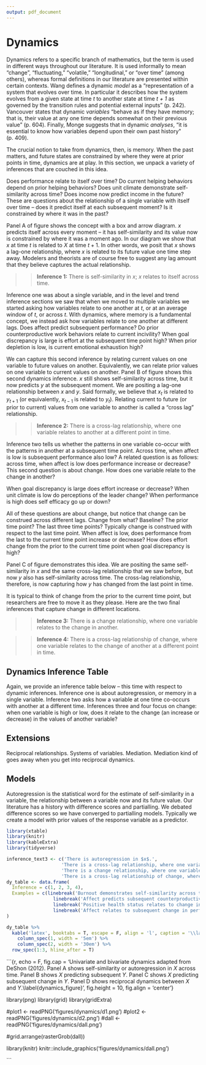 ```yaml
---
output: pdf_document
---
```


# Dynamics

Dynamics refers to a specific branch of mathematics, but the term is used in different ways throughout our literature. It is used informally to mean "change", "fluctuating," "volatile," "longitudinal," or "over time" (among others), whereas formal definitions in our literature are presented within certain contexts. Wang defines a dynamic *model* as a "representation of a system that evolves over time. In particular it describes how the system evolves from a given state at time *t* to another state at time *t + 1* as governed by the transition rules and potential external inputs" (p. 242). Vancouver states that dynamic *variables* "behave as if they have memory; that is, their value at any one time depends somewhat on their previous value" (p. 604). Finally, Monge suggests that in dynamic *analyses*, "it is essential to know how variables depend upon their own past history" (p. 409). 

The crucial notion to take from dynamics, then, is memory. When the past matters, and future states are constrained by where they were at prior points in time, dynamics are at play. In this section, we unpack a variety of inferences that are couched in this idea.

Does performance relate to itself over time? Do current helping behaviors depend on prior helping behaviors? Does unit climate demonstrate self-similarity across time? Does income now predict income in the future? These are questions about the relationship of a single variable with itself over time -- does it predict itself at each subsequent moment? Is it constrained by where it was in the past?

Panel A of figure \ref{dynamics_figure} shows the concept with a box and arrow diagram. $x$ predicts itself across every moment -- it has self-similarity and its value now is constrained by where it was a moment ago. In our diagram we show that $x$ at time $t$ is related to $X$ at time $t + 1$. In other words, we posit that $x$ shows a lag-one relationship, where $x$ is related to its future value one time step away. Modelers and theorists are of course free to suggest any lag amount that they believe captures the actual relationship. 

>> **Inference 1:** There is self-similarity in $x$; $x$ relates to itself across time. 

Inference one was about a single variable, and in the level and trend inference sections we saw that when we moved to multiple variables we started asking how variables relate to one another at $t$, or at an average window of $t$, or across $t$. With dynamics, where memory is a fundamental concept, we instead ask how variables relate to one another at different lags. Does affect predict subsequent performance? Do prior counterproductive work behaviors relate to current incivility? When goal discrepancy is large is effort at the subsequent time point high? When prior depletion is low, is current emotional exhaustion high?

We can capture this second inference by relating current values on one variable to future values on another. Equivalently, we can relate prior values on one variable to current values on another. Panel B of figure \ref{dynamics_figure} shows this second dynamics inference. $x$ still shows self-similarity across time, but it now predicts $y$ at the subsequent moment. We are positing a lag-one relationship between $x$ and $y$. Said formally, we believe that $x_t$ is related to $y_{t+1}$ (or equivalently, $x_{t-1}$ is related to $y_{t}$). Relating current to future (or prior to current) values from one variable to another is called a "cross lag" relationship.

>> **Inference 2:** There is a cross-lag relationship, where one variable relates to another at a different point in time.

Inference two tells us whether the patterns in one variable co-occur with the patterns in another at a subsequent time point. Across time, when affect is low is subsequent performance also low? A related question is as follows: across time, when affect is low does performance increase or decrease? This second question is about change. How does one variable relate to the change in another?

When goal discrepancy is large does effort increase or decrease? When unit climate is low do perceptions of the leader change? When performance is high does self efficacy go up or down? 

All of these questions are about change, but notice that change can be construed across different lags. Change from what? Baseline? The prior time point? The last three time points? Typically change is construed with respect to the last time point. When affect is low, does performance from the last to the current time point increase or decrease? How does effort change from the prior to the current time point when goal discrepancy is high?

Panel C of figure \ref{dynamics_figure} demonstrates this idea. We are positing the same self-similarity in $x$ and the same cross-lag relationship that we saw before, but now $y$ also has self-similarity across time. The cross-lag relationship, therefore, is now capturing how $y$ has changed from the last point in time.

It is typical to think of change from the prior to the current time point, but researchers are free to move it as they please. Here are the two final inferences that capture change in different locations.

>> **Inference 3:** There is a change relationship, where one variable relates to the change in another.

>> **Inference 4:** There is a cross-lag relationship of change, where one variable relates to the change of another at a different point in time.

## Dynamics Inference Table

Again, we provide an inference table below -- this time with respect to dynamic inferences. Inference one is about autoregression, or memory in a single variable. Inference two asks how a variable at one time co-occurs with another at a different time. Inferences three and four focus on change: when one variable is high or low, does it relate to the change (an increase or decrease) in the values of another variable?

\begin{center}

------------

Insert Table \ref{dynamics_table} about here

------------

\end{center}

## Extensions

Reciprocal relationships. Systems of variables. Mediation. Mediation kind of goes away when you get into reciprocal dynamics.

## Models

Autoregression is the statistical word for the estimate of self-similarity in a variable, the relationship between a variable now and its future value. Our literature has a history with difference scores and partialling. We debated difference scores so we have converged to partialling models. Typically we create a model with prior values of the response variable as a predictor. 


```r
library(xtable)
library(knitr)
library(kableExtra)
library(tidyverse)

inference_text3 <- c('There is autoregression in $x$.',
                    'There is a cross-lag relationship, where one variable relates to another at a different point in time. x_t is associated with y_t+1 across time.',
                    'There is a change relationship, where one variable relates to the change in another. x_t is associated with delta y_t.',
                    'There is a cross-lag relationship of change, where one variable relates to the change of another at a different point in time. x_t is associated with change at y_t+1.')
dy_table <- data.frame(
  Inference = c(1, 2, 3, 4),
  Examples = c(linebreak('Burnout demonstrates self-similarity across time.\nPerformance relates to subsequent performance.'),
                 linebreak('Affect predicts subsequent counterproductive work behaviors.\nTurnover relates to subsequent firm performance.'),
                 linebreak('Positive health status relates to change in happiness.\nAnxiety relates to change in performance.'),
                 linebreak('Affect relates to subsequent change in performance.\nHelping behaviors predict subsequent depletion changes.'))
)

dy_table %>%
  kable('latex', booktabs = T, escape = F, align = 'l', caption = '\\label{dynamics_table}Examples of dynamic inferences.') %>%
    column_spec(1, width = '5em') %>%
    column_spec(2, width = '30em') %>%
  row_spec(1:3, hline_after = T)


```



```{r, echo = F, fig.cap = 'Univariate and bivariate dynamics adapted from DeShon (2012). Panel A shows self-similarity or autoregression in $X$ across time. Panel B shows $X$ predicting subsequent $Y$. Panel C shows $X$ predicting subsequent change in $Y$. Panel D shows reciprocal dynamics between $X$ and $Y$.\\label{dynamics_figure}', fig.height = 10, fig.align = 'center'}

library(png)
library(grid)
library(gridExtra)

#plot1 <- readPNG('figures/dynamics/d1.png')
#plot2 <- readPNG('figures/dynamics/d2.png')
#dall <- readPNG('figures/dynamics/dall.png')

#grid.arrange(rasterGrob(dall))

library(knitr)
knitr::include_graphics('figures/dynamics/dall.png')

```







